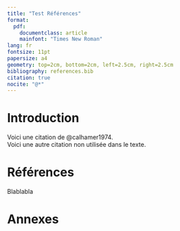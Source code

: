 ```yaml
---
title: "Test Références"
format:
  pdf:
    documentclass: article
    mainfont: "Times New Roman"
lang: fr
fontsize: 11pt
papersize: a4
geometry: top=2cm, bottom=2cm, left=2.5cm, right=2.5cm
bibliography: references.bib
citation: true
nocite: "@*"
---
```


# Introduction

Voici une citation de @calhamer1974.  
Voici une autre citation non utilisée dans le texte.

# Références

<!-- Ceci donne un peu de "matière" à la section pour que Pandoc la détecte correctement. -->
Blablabla

# Annexes

